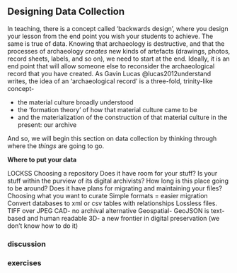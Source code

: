 ## Designing Data Collection

In teaching, there is a concept called 'backwards design', where you design your lesson from the end point you wish your students to achieve. The same is true of data. Knowing that archaeology is destructive, and that the processes of archaeology _creates_ new kinds of artefacts (drawings, photos, record sheets, labels, and so on), we need to start at the end. Ideally, it is an end point that will allow someone else to reconsider the archaeological record that you have created. As Gavin Lucas @lucas2012understand writes, the idea of an 'archaeological record' is a three-fold, trinity-like concept- 

- the material culture broadly understood
- the 'formation theory' of how that material culture came to be
- and the materialization of the construction of that material culture in the present: our archive

And so, we will begin this section on data collection by thinking through where the _things_ are going to go.

**Where to put your data**

LOCKSS
Choosing a repository
	Does it have room for your stuff?
	Is your stuff within the purview of its digital archivists?
	How long is this place going to be around?
	Does it have plans for migrating and maintaining your files?
Choosing what you want to curate
Simple formats = easier migration
    Convert databases to xml or csv tables with relationships
    Lossless files. TIFF over JPEG
    CAD- no archival alternative
    Geospatial- GeoJSON is text-based and human readable
    3D- a new frontier in digital preservation (we don’t know how to do it)

### discussion

### exercises